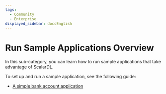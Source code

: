```yaml
---
tags:
  - Community
  - Enterprise
displayed_sidebar: docsEnglish
---
```


# Run Sample Applications Overview

In this sub-category, you can learn how to run sample applications that take advantage of ScalarDL.

To set up and run a sample application, see the following guide:

- [A simple bank account application](applications/simple-bank-account/README.mdx)
